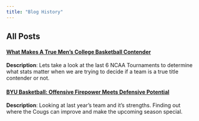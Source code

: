 ```yaml
---
title: "Blog History"
---
```


## All Posts

#### [What Makes A True Men's College Basketball Contender](2025-09-27-WhatMakesAContender.qmd)
**Description**: Lets take a look at the last 6 NCAA Tournaments to determine what stats matter when we are trying to decide if a team is a true title contender or not.

#### [BYU Basketball: Offensive Firepower Meets Defensive Potential](2025-09-18-BYUBasketball.qmd)
**Description**: Looking at last year's team and it's strengths. Finding out where the Cougs can improve and make the upcoming season special. 

